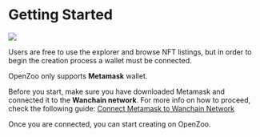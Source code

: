 # Getting Started

![](/openzoometamask.png)

Users are free to use the explorer and browse NFT listings, but in order to begin the creation process a wallet must be connected.

OpenZoo only supports **Metamask** wallet.

Before you start, make sure you have downloaded Metamask and connected it to the **Wanchain network**. For more info on how to proceed, check the following guide: [Connect Metamask to Wanchain Network](https://www.youtube.com/watch?v=t8Od0j0ta2A)

Once you are connected, you can start creating on OpenZoo.
